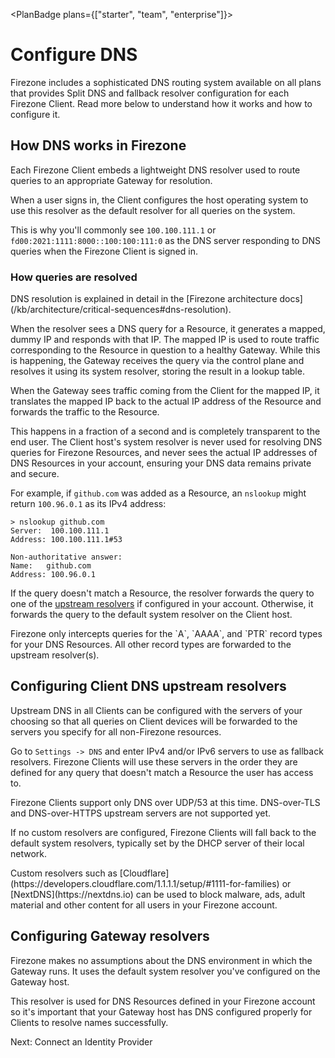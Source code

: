 
<PlanBadge plans={["starter", "team", "enterprise"]}>

# Configure DNS

</PlanBadge>

Firezone includes a sophisticated DNS routing system available on all plans that
provides Split DNS and fallback resolver configuration for each Firezone Client.
Read more below to understand how it works and how to configure it.

## How DNS works in Firezone

Each Firezone Client embeds a lightweight DNS resolver used to route queries to
an appropriate Gateway for resolution.

When a user signs in, the Client configures the host operating system to use
this resolver as the default resolver for all queries on the system.

This is why you'll commonly see `100.100.111.1` or
`fd00:2021:1111:8000::100:100:111:0` as the DNS server responding to DNS queries
when the Firezone Client is signed in.

### How queries are resolved

<Alert color="info">
  DNS resolution is explained in detail in the [Firezone architecture
  docs](/kb/architecture/critical-sequences#dns-resolution).
</Alert>

When the resolver sees a DNS query for a Resource, it generates a mapped, dummy
IP and responds with that IP. The mapped IP is used to route traffic
corresponding to the Resource in question to a healthy Gateway. While this is
happening, the Gateway receives the query via the control plane and resolves it
using its system resolver, storing the result in a lookup table.

When the Gateway sees traffic coming from the Client for the mapped IP, it
translates the mapped IP back to the actual IP address of the Resource and
forwards the traffic to the Resource.

This happens in a fraction of a second and is completely transparent to the end
user. The Client host's system resolver is never used for resolving DNS queries
for Firezone Resources, and never sees the actual IP addresses of DNS Resources
in your account, ensuring your DNS data remains private and secure.

For example, if `github.com` was added as a Resource, an `nslookup` might return
`100.96.0.1` as its IPv4 address:

```text
> nslookup github.com
Server:  100.100.111.1
Address: 100.100.111.1#53

Non-authoritative answer:
Name:	github.com
Address: 100.96.0.1
```

If the query doesn't match a Resource, the resolver forwards the query to one of
the [upstream resolvers](#configuring-client-dns-upstream-resolvers) if
configured in your account. Otherwise, it forwards the query to the default
system resolver on the Client host.

<Alert color="info">
  Firezone only intercepts queries for the `A`, `AAAA`, and `PTR` record types
  for your DNS Resources. All other record types are forwarded to the upstream
  resolver(s).
</Alert>

## Configuring Client DNS upstream resolvers

Upstream DNS in all Clients can be configured with the servers of your choosing
so that all queries on Client devices will be forwarded to the servers you
specify for all non-Firezone resources.

Go to `Settings -> DNS` and enter IPv4 and/or IPv6 servers to use as fallback
resolvers. Firezone Clients will use these servers in the order they are defined
for any query that doesn't match a Resource the user has access to.

<Alert color="warning">
  Firezone Clients support only DNS over UDP/53 at this time. DNS-over-TLS and
  DNS-over-HTTPS upstream servers are not supported yet.
</Alert>

If no custom resolvers are configured, Firezone Clients will fall back to the
default system resolvers, typically set by the DHCP server of their local
network.

<Alert color="info">
  Custom resolvers such as
  [Cloudflare](https://developers.cloudflare.com/1.1.1.1/setup/#1111-for-families)
  or [NextDNS](https://nextdns.io) can be used to block malware, ads, adult
  material and other content for all users in your Firezone account.
</Alert>

## Configuring Gateway resolvers

Firezone makes no assumptions about the DNS environment in which the Gateway
runs. It uses the default system resolver you've configured on the Gateway host.

This resolver is used for DNS Resources defined in your Firezone account so it's
important that your Gateway host has DNS configured properly for Clients to
resolve names successfully.

<NextStep href="/kb/authenticate">Next: Connect an Identity Provider</NextStep>

<SupportOptions />

